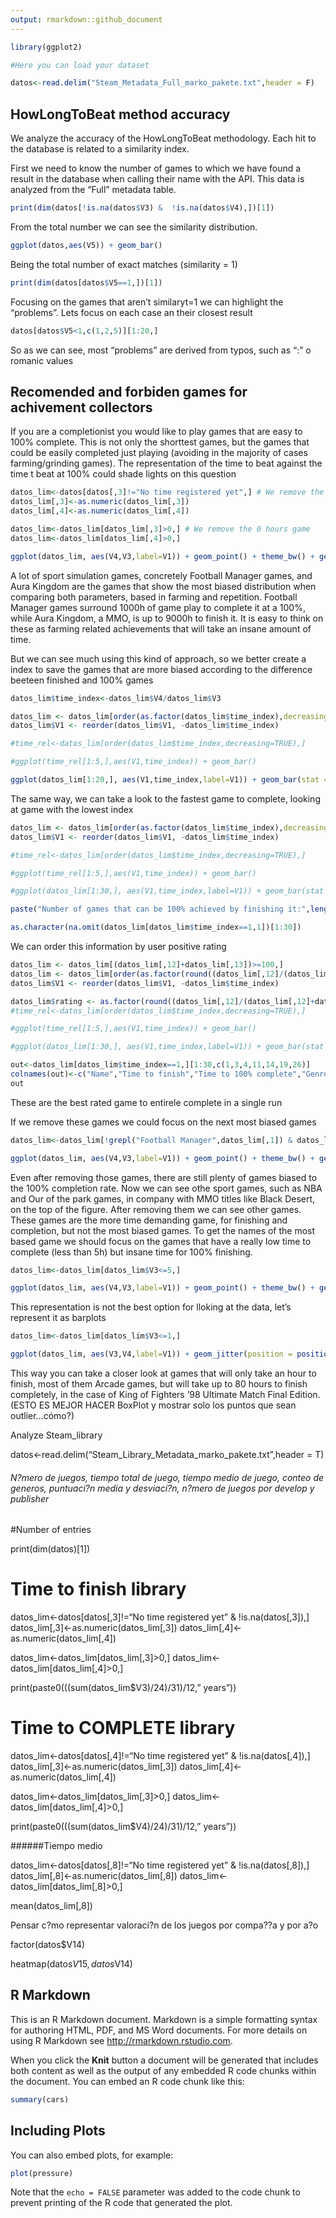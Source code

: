 ```yaml
---
output: rmarkdown::github_document
---
```


```r
library(ggplot2)

#Here you can load your dataset

datos<-read.delim("Steam_Metadata_Full_marko_pakete.txt",header = F)

```

## HowLongToBeat method accuracy 

We analyze the accuracy of the HowLongToBeat methodology. Each hit to the database is related to a similarity index. 

First we need to know the number of games to which we have found a result in the database when calling their name with the API. This data is analyzed from the "Full" metadata table.


```r
print(dim(datos[!is.na(datos$V3) &  !is.na(datos$V4),])[1])
```

From the total number we can see the similarity distribution.

```r
ggplot(datos,aes(V5)) + geom_bar()
```

Being the total number of exact matches (similarity = 1)

```r
print(dim(datos[datos$V5==1,])[1])
```

Focusing on the games that aren't similaryt=1 we can highlight the "problems". Lets focus on each case an their closest result

```r
datos[datos$V5<1,c(1,2,5)][1:20,]
```

So as we can see, most "problems" are derived from typos, such as ":" o romanic values

## Recomended and forbiden games for achivement collectors

If you are a completionist you would like to play games that are easy to 100% complete. This is not only the shorttest games, but the games that could be easily completed just playing (avoiding in the majority of cases farming/grinding games). The representation of the time to beat against the time t beat at 100% could shade lights on this question

```r
datos_lim<-datos[datos[,3]!="No time registered yet",] # We remove the entries with not time regisrered yet
datos_lim[,3]<-as.numeric(datos_lim[,3]) 
datos_lim[,4]<-as.numeric(datos_lim[,4])

datos_lim<-datos_lim[datos_lim[,3]>0,] # We remove the 0 hours game
datos_lim<-datos_lim[datos_lim[,4]>0,]

ggplot(datos_lim, aes(V4,V3,label=V1)) + geom_point() + theme_bw() + geom_text(hjust=0, vjust=0) + ylab("Tiempo pasartelo (h)") + xlab("Tiempo completarlo 100% (h)")
```

A lot of sport simulation games, concretely Football Manager games, and Aura Kingdom are the games that show the most biased distribution when comparing both parameters, based in farming and repetition. Football Manager games surround 1000h of game play to complete it at a 100%, while Aura Kingdom, a MMO, is up to 9000h to finish it. It is easy to think on these as farming related achievements that will take an insane amount of time.

But we can see much using this kind of approach, so we better create a index to save the games that are more biased according to the difference beeteen finished and 100% games

```r
datos_lim$time_index<-datos_lim$V4/datos_lim$V3

datos_lim <- datos_lim[order(as.factor(datos_lim$time_index),decreasing = T),]
datos_lim$V1 <- reorder(datos_lim$V1, -datos_lim$time_index)

#time_rel<-datos_lim[order(datos_lim$time_index,decreasing=TRUE),]

#ggplot(time_rel[1:5,],aes(V1,time_index)) + geom_bar()

ggplot(datos_lim[1:20,], aes(V1,time_index,label=V1)) + geom_bar(stat = "identity") + theme_bw() + theme(axis.text.x = element_text(angle=90, hjust=1))

```

The same way, we can take a look to the fastest game to complete, looking at game with the lowest index

```r
datos_lim <- datos_lim[order(as.factor(datos_lim$time_index),decreasing = F),]
datos_lim$V1 <- reorder(datos_lim$V1, -datos_lim$time_index)

#time_rel<-datos_lim[order(datos_lim$time_index,decreasing=TRUE),]

#ggplot(time_rel[1:5,],aes(V1,time_index)) + geom_bar()

#ggplot(datos_lim[1:30,], aes(V1,time_index,label=V1)) + geom_bar(stat = "identity") + theme_bw() + theme(axis.text.x = element_text(angle=90, hjust=1))

paste("Number of games that can be 100% achieved by finishing it:",length(na.omit(datos_lim[datos_lim$time_index==1,1])))

as.character(na.omit(datos_lim[datos_lim$time_index==1,1])[1:30])

```

We can order this information by user positive rating

```r
datos_lim <- datos_lim[(datos_lim[,12]+datos_lim[,13])>=100,]
datos_lim <- datos_lim[order(as.factor(round((datos_lim[,12]/(datos_lim[,12]+datos_lim[,13]))*100,digits=1)),decreasing = T),]
datos_lim$V1 <- reorder(datos_lim$V1, -datos_lim$time_index)

datos_lim$rating <- as.factor(round((datos_lim[,12]/(datos_lim[,12]+datos_lim[,13]))*100,digits=1))
#time_rel<-datos_lim[order(datos_lim$time_index,decreasing=TRUE),]

#ggplot(time_rel[1:5,],aes(V1,time_index)) + geom_bar()

#ggplot(datos_lim[1:30,], aes(V1,time_index,label=V1)) + geom_bar(stat = "identity") + theme_bw() + theme(axis.text.x = element_text(angle=90, hjust=1))

out<-datos_lim[datos_lim$time_index==1,][1:30,c(1,3,4,11,14,19,26)]
colnames(out)<-c("Name","Time to finish","Time to 100% complete","Genre","Developer","Release date","Positive rating")
out
```

These are the best rated game to entirele complete in a single run








If we remove these games we could focus on the next most biased games

```r
datos_lim<-datos_lim[!grepl("Football Manager",datos_lim[,1]) & datos_lim[,1]!="Aura Kingdom",]

ggplot(datos_lim, aes(V4,V3,label=V1)) + geom_point() + theme_bw() + geom_text(hjust=0, vjust=0) + ylab("Tiempo pasartelo (h)") + xlab("Tiempo completarlo 100% (h)")
```

Even after removing those games, there are still plenty of games biased to the 100% completion rate. Now we can see othe sport games, such as NBA and Our of the park games, in company with MMO titles like Black Desert, on the top of the figure. After removing them we can see other games. These games are the more time demanding game, for finishing and completion, but not the most biased games. To get the names of the most based game we should focus on the games that have a really low time to complete (less than 5h) but insane time for 100% finishing.

```r
datos_lim<-datos_lim[datos_lim$V3<=5,]

ggplot(datos_lim, aes(V4,V3,label=V1)) + geom_point() + theme_bw() + geom_text(hjust=0, vjust=0) + ylab("Tiempo pasartelo (h)") + xlab("Tiempo completarlo 100% (h)")
```

This representation is not the best option for lloking at the data, let's represent it as barplots

```r
datos_lim<-datos_lim[datos_lim$V3<=1,]

ggplot(datos_lim, aes(V3,V4,label=V1)) + geom_jitter(position = position_jitter(seed = 1)) + geom_text(position = position_jitter(seed = 1)) + theme_bw()
```
This way you can take a closer look at games that will only take an hour to finish, most of them Arcade games, but will take up to 80 hours to finish completely, in the case of King of Fighters '98 Ultimate Match Final Edition. (ESTO ES MEJOR HACER BoxPlot y mostrar solo los puntos que sean outlier...cómo?)

################################# Analyze Steam_library


datos<-read.delim("Steam_Library_Metadata_marko_pakete.txt",header = T)


###### N?mero de juegos, tiempo total de juego, tiempo medio de juego, conteo de generos, puntuaci?n media y desviaci?n, n?mero de juegos por develop y publisher

#Number of entries

print(dim(datos)[1])

# Time to finish library

datos_lim<-datos[datos[,3]!="No time registered yet" & !is.na(datos[,3]),]
datos_lim[,3]<-as.numeric(datos_lim[,3])
datos_lim[,4]<-as.numeric(datos_lim[,4])

datos_lim<-datos_lim[datos_lim[,3]>0,]
datos_lim<-datos_lim[datos_lim[,4]>0,]

print(paste0(((sum(datos_lim$V3)/24)/31)/12," years"))

# Time to COMPLETE library

datos_lim<-datos[datos[,4]!="No time registered yet" & !is.na(datos[,4]),]
datos_lim[,3]<-as.numeric(datos_lim[,3])
datos_lim[,4]<-as.numeric(datos_lim[,4])

datos_lim<-datos_lim[datos_lim[,3]>0,]
datos_lim<-datos_lim[datos_lim[,4]>0,]

print(paste0(((sum(datos_lim$V4)/24)/31)/12," years"))

######Tiempo medio

datos_lim<-datos[datos[,8]!="No time registered yet" & !is.na(datos[,8]),]
datos_lim[,8]<-as.numeric(datos_lim[,8])
datos_lim<-datos_lim[datos_lim[,8]>0,]

mean(datos_lim[,8])

######## Pensar c?mo representar valoraci?n de los juegos por compa??a y por a?o

factor(datos$V14)

heatmap(datos$V15,datos$V14)


####################

## R Markdown

This is an R Markdown document. Markdown is a simple formatting syntax for authoring HTML, PDF, and MS Word documents. For more details on using R Markdown see <http://rmarkdown.rstudio.com>.

When you click the **Knit** button a document will be generated that includes both content as well as the output of any embedded R code chunks within the document. You can embed an R code chunk like this:

```r
summary(cars)
```

## Including Plots

You can also embed plots, for example:

```r
plot(pressure)
```

Note that the `echo = FALSE` parameter was added to the code chunk to prevent printing of the R code that generated the plot.
